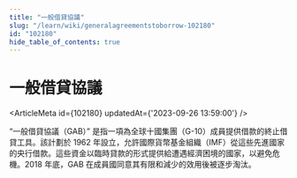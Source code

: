 ```yaml
---
title: "一般借貸協議"
slug: "/learn/wiki/generalagreementstoborrow-102180"
id: "102180"
hide_table_of_contents: true
---
```



# 一般借貸協議

<ArticleMeta id={102180} updatedAt={'2023-09-26 13:59:00'} />
<div className='border-solid border-b border-t-0 my-4 border-[var(--ifm-color-gray-300)]' />

“一般借貸協議（GAB）” 是指一項為全球十國集團（G-10）成員提供借款的終止借貸工具。該計劃於 1962 年設立，允許國際貨幣基金組織（IMF）從這些先進國家的央行借款。這些資金以臨時貸款的形式提供給遭遇經濟困境的國家，以避免危機。2018 年底，GAB 在成員國同意其有限和減少的效用後被逐步淘汰。
